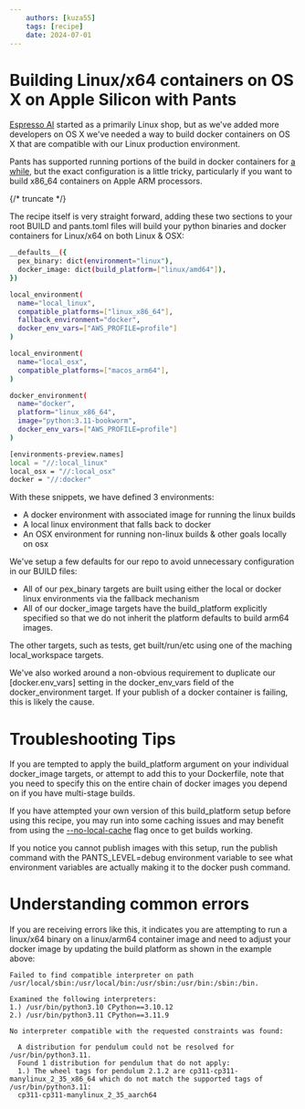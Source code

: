 ```yaml
---
    authors: [kuza55]
    tags: [recipe]
    date: 2024-07-01
---
```


# Building Linux/x64 containers on OS X on Apple Silicon with Pants

[Espresso AI](https://espresso.ai/) started as a primarily Linux shop, but as we've added more developers on OS X we've needed a way to build docker containers on OS X that are compatible with our Linux production environment.

Pants has supported running portions of the build in docker containers for [a while](https://www.pantsbuild.org/blog/2023/02/24/pants-2-15), but the exact configuration is a little tricky, particularly if you want to build x86_64 containers on Apple ARM processors.

{/* truncate */}

The recipe itself is very straight forward, adding these two sections to your root BUILD and pants.toml files will build your python binaries and docker containers for Linux/x64 on both Linux & OSX:

```bash title="BUILD"
__defaults__({
  pex_binary: dict(environment="linux"),
  docker_image: dict(build_platform=["linux/amd64"]),
})

local_environment(
  name="local_linux",
  compatible_platforms=["linux_x86_64"],
  fallback_environment="docker",
  docker_env_vars=["AWS_PROFILE=profile"]
)

local_environment(
  name="local_osx",
  compatible_platforms=["macos_arm64"],
)

docker_environment(
  name="docker",
  platform="linux_x86_64",
  image="python:3.11-bookworm",
  docker_env_vars=["AWS_PROFILE=profile"]
)
```

```bash title="pants.toml"
[environments-preview.names]
local = "//:local_linux"
local_osx = "//:local_osx"
docker = "//:docker"
```

With these snippets, we have defined 3 environments:

- A docker environment with associated image for running the linux builds
- A local linux environment that falls back to docker
- An OSX environment for running non-linux builds & other goals locally on osx

We've setup a few defaults for our repo to avoid unnecessary configuration in our BUILD files:

- All of our pex_binary targets are built using either the local or docker linux environments via the fallback mechanism
- All of our docker_image targets have the build_platform explicitly specified so that we do not inherit the platform defaults to build arm64 images.

The other targets, such as tests, get built/run/etc using one of the maching local_workspace targets.

We've also worked around a non-obvious requirement to duplicate our [docker.env_vars] setting in the docker_env_vars field of the docker_environment target. If your publish of a docker container is failing, this is likely the cause.

# Troubleshooting Tips

If you are tempted to apply the build_platform argument on your individual docker_image targets, or attempt to add this to your Dockerfile, note that you need to specify this on the entire chain of docker images you depend on if you have multi-stage builds.

If you have attempted your own version of this build_platform setup before using this recipe, you may run into some caching issues and may benefit from using the [--no-local-cache](https://www.pantsbuild.org/2.20/reference/global-options#local_cache) flag once to get builds working.

If you notice you cannot publish images with this setup, run the publish command with the PANTS_LEVEL=debug environment variable to see what environment variables are actually making it to the docker push command.

# Understanding common errors

If you are receiving errors like this, it indicates you are attempting to run a linux/x64 binary on a linux/arm64 container image and need to adjust your docker image by updating the build platform as shown in the example above:

```
Failed to find compatible interpreter on path /usr/local/sbin:/usr/local/bin:/usr/sbin:/usr/bin:/sbin:/bin.

Examined the following interpreters:
1.) /usr/bin/python3.10 CPython==3.10.12
2.) /usr/bin/python3.11 CPython==3.11.9

No interpreter compatible with the requested constraints was found:

  A distribution for pendulum could not be resolved for /usr/bin/python3.11.
  Found 1 distribution for pendulum that do not apply:
  1.) The wheel tags for pendulum 2.1.2 are cp311-cp311-manylinux_2_35_x86_64 which do not match the supported tags of /usr/bin/python3.11:
  cp311-cp311-manylinux_2_35_aarch64
```

